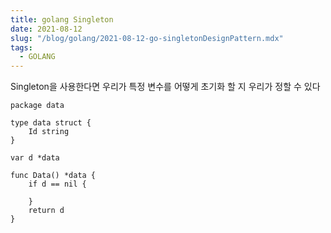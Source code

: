 ```yaml
---
title: golang Singleton
date: 2021-08-12
slug: "/blog/golang/2021-08-12-go-singletonDesignPattern.mdx"
tags:
  - GOLANG
---
```



Singleton을 사용한다면 우리가 특정 변수를 어떻게 초기화 할 지 우리가 정할 수 있다

```
package data

type data struct {
	Id string
}

var d *data

func Data() *data {
	if d == nil {

	}
	return d
}
```